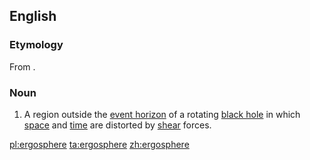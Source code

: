 ==English==
{{wikipedia}}

===Etymology===
From {{confix|ergo|sphere|lang=en}}.

===Noun===
{{en-noun}}

# {{lb|en|physics}} A region outside the [[event horizon]] of a rotating [[black hole]] in which [[space]] and [[time]] are distorted by [[shear]] forces.

[[pl:ergosphere]]
[[ta:ergosphere]]
[[zh:ergosphere]]